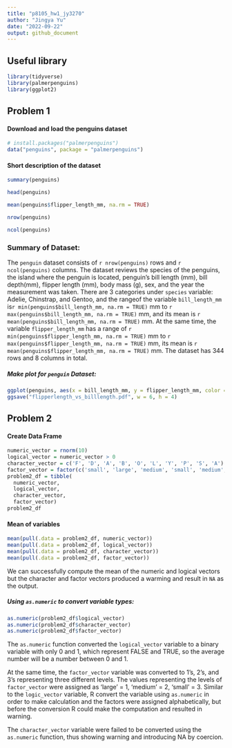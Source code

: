 ```yaml
---
title: "p8105_hw1_jy3270"
author: "Jingya Yu"
date: "2022-09-22"
output: github_document
---
```


## Useful library

```r
library(tidyverse)
library(palmerpenguins)
library(ggplot2)
```

## Problem 1

#### Download and load the penguins dataset

```r
# install.packages("palmerpenguins")
data("penguins", package = "palmerpenguins")
```

#### Short description of the dataset

```r
summary(penguins)

head(penguins)

mean(penguins$flipper_length_mm, na.rm = TRUE)

nrow(penguins)

ncol(penguins)
```

### Summary of Dataset:
The `penguin` dataset consists of `r nrow(penguins)` rows and `r ncol(penguins)` columns. The dataset reviews the species of the penguins, the island where the penguin is located, penguin's bill length (mm), bill depth(mm), flipper length (mm), body mass (g), sex, and the year the measurement was taken. There are 3 categories under `species` variable: Adelie, Chinstrap, and Gentoo, and the rangeof the variable `bill_length_mm` is`r min(penguins$bill_length_mm, na.rm = TRUE)` mm to `r max(penguins$bill_length_mm, na.rm = TRUE)` mm, and its mean is `r mean(penguins$bill_length_mm, na.rm = TRUE)` mm. At the same time, the variable `flipper_length_mm` has a range of `r min(penguins$flipper_length_mm, na.rm = TRUE)` mm to `r max(penguins$flipper_length_mm, na.rm = TRUE)` mm, its mean is `r mean(penguins$flipper_length_mm, na.rm = TRUE)` mm. The dataset has 344 rows and 8 columns in total.

##### Make plot for `penguin` Dataset:

```r
ggplot(penguins, aes(x = bill_length_mm, y = flipper_length_mm, color = species)) + geom_point()
ggsave("flipperlength_vs_billlength.pdf", w = 6, h = 4)
```

## Problem 2

#### Create Data Frame
```r
numeric_vector = rnorm(10)
logical_vector = numeric_vector > 0
character_vector = c('F', 'D', 'A', 'B', 'O', 'L', 'Y', 'P', 'S', 'A')
factor_vector = factor(c('small', 'large', 'medium', 'small', 'medium', 'large', 'large', 'small', 'medium', 'small'))
problem2_df = tibble(
  numeric_vector,
  logical_vector,
  character_vector,
  factor_vector)
problem2_df
```

#### Mean of variables
```r
mean(pull(.data = problem2_df, numeric_vector))
mean(pull(.data = problem2_df, logical_vector))
mean(pull(.data = problem2_df, character_vector))
mean(pull(.data = problem2_df, factor_vector))
```

We can successfully compute the mean of the numeric and logical vectors but the character and factor vectors produced a warming and result in `NA` as the output.

##### Using `as.numeric` to convert variable types:
```r
as.numeric(problem2_df$logical_vector)
as.numeric(problem2_df$character_vector)
as.numeric(problem2_df$factor_vector)
```

The `as.numeric` function converted the `logical_vector` variable to a binary variable with only 0 and 1, which represent FALSE and TRUE, so the average number will be a number between 0 and 1.

At the same time, the `factor_vector` variable was converted to 1's, 2's, and 3's representing three different levels. The values representing the levels of `factor_vector` were assigned as 'large' = 1, 'medium' = 2, 'small' = 3. Similar to the `logic_vector` variable, R convert the variable using `as.numeric` in order to make calculation and the factors were assigned alphabetically, but before the conversion R could make the computation and resulted in warning.

The `character_vector` variable were failed to be converted using the `as.numeric` function, thus showing warning and introducing NA by coercion. 